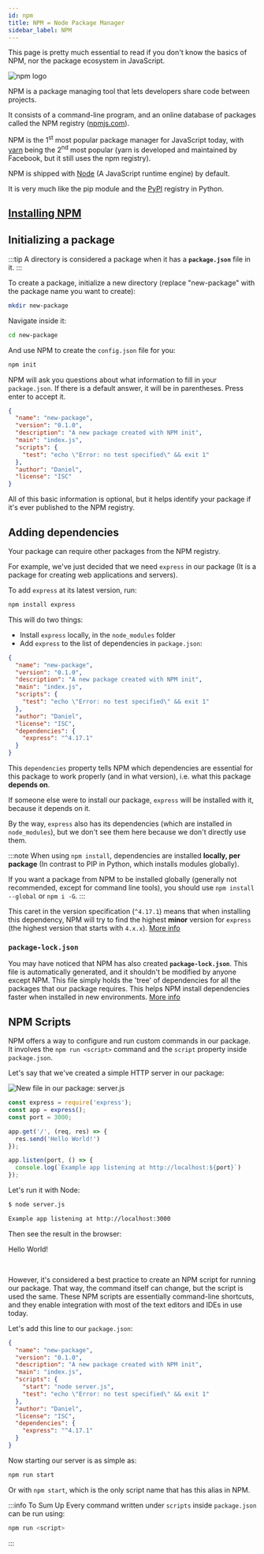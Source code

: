 ```yaml
---
id: npm
title: NPM = Node Package Manager
sidebar_label: NPM
---
```



This page is pretty much essential to read if you don't know the basics of NPM, nor the package ecosystem
in JavaScript.

![npm logo](assets/npm-logo.png)

NPM is a package managing tool that lets developers share code between projects.

It consists of a command-line program, and an online database of packages
called the NPM registry ([npmjs.com](https://npmjs.com)).

NPM is the 1<sup>st</sup> most popular package manager for JavaScript today,
with [yarn](https://yarnpkg.com/) being the 2<sup>nd</sup> most popular
(yarn is developed and maintained by Facebook, but it still uses the npm registry).

NPM is shipped with [Node](https://nodejs.org/en/) (A JavaScript runtime engine) by default.

It is very much like the pip module and the [PyPI](https://pypi.org/) registry in Python.

## [Installing NPM](installation#installing-npm)

## Initializing a package

:::tip
A directory is considered a package when it has a **`package.json`** file in it.
:::

To create a package, initialize a new directory
(replace "new-package" with the package name you want to create):

```bash
mkdir new-package
```

Navigate inside it:

```bash
cd new-package
```

And use NPM to create the `config.json` file for you:

```bash
npm init
```

NPM will ask you questions about what information to fill in your `package.json`.
If there is a default answer, it will be in parentheses. Press enter to accept it.

```json title="package.json"
{
  "name": "new-package",
  "version": "0.1.0",
  "description": "A new package created with NPM init",
  "main": "index.js",
  "scripts": {
    "test": "echo \"Error: no test specified\" && exit 1"
  },
  "author": "Daniel",
  "license": "ISC"
}
```

All of this basic information is optional, but it helps identify your package
if it's ever published to the NPM registry.

## Adding dependencies

Your package can require other packages from the NPM registry.

For example, we've just decided that we need `express` in our package
(It is a package for creating web applications and servers).

To add `express` at its latest version, run:

```bash
npm install express
```

This will do two things:

* Install `express` locally, in the `node_modules` folder
* Add `express` to the list of dependencies in `package.json`:

```json title="package.json" {11-13}
{
  "name": "new-package",
  "version": "0.1.0",
  "description": "A new package created with NPM init",
  "main": "index.js",
  "scripts": {
    "test": "echo \"Error: no test specified\" && exit 1"
  },
  "author": "Daniel",
  "license": "ISC",
  "dependencies": {
    "express": "^4.17.1"
  }
}
```

This `dependencies` property tells NPM which dependencies are essential for this package
to work properly (and in what version), i.e. what this package **depends on**.

If someone else were to install our package, `express` will be installed with it,
because it depends on it.

By the way, `express` also has its dependencies (which are installed in `node_modules`),
but we don't see them here because we don't directly use them.

:::note
When using `npm install`, dependencies are installed **locally, per package**
(In contrast to PIP in Python, which installs modules globally).

If you want a package from NPM to be installed globally
(generally not recommended, except for command line tools),
you should use `npm install --global` or `npm i -G`.
:::

This caret in the version specification (`^4.17.1`) means
that when installing this dependency, NPM will try to find the highest **minor** version
for `express` (the highest version that starts with `4.x.x`).
[More info](https://docs.npmjs.com/cli/v7/configuring-npm/package-json#dependencies)

### `package-lock.json`

You may have noticed that NPM has also created **`package-lock.json`**.
This file is automatically generated, and it shouldn't be modified by anyone except NPM.
This file simply holds the 'tree' of dependencies for all the packages that our package requires.
This helps NPM install dependencies faster when installed in new environments.
[More info](https://docs.npmjs.com/cli/v7/configuring-npm/package-lock-json)

## NPM Scripts

NPM offers a way to configure and run custom commands in our package.
It involves the `npm run <script>` command and the `script` property inside `package.json`.

Let's say that we've created a simple HTTP server in our package:

![New file in our package: `server.js`](assets/npm-new-package-server.png)

```js title="server.js"
const express = require('express');
const app = express();
const port = 3000;

app.get('/', (req, res) => {
  res.send('Hello World!')
});

app.listen(port, () => {
  console.log(`Example app listening at http://localhost:${port}`)
});
```

Let's run it with Node:

```bash
$ node server.js

Example app listening at http://localhost:3000
```

Then see the result in the browser:


<BrowserWindow url="http://localhost:3000">

Hello World!

</BrowserWindow>
<br />

However, it's considered a best practice to create an NPM script for running our package.
That way, the command itself can change, but the script is used the same.
These NPM scripts are essentially command-line shortcuts, and they enable integration with most of the text editors
and IDEs in use today.

Let's add this line to our `package.json`:

```json title="package.json {7}
{
  "name": "new-package",
  "version": "0.1.0",
  "description": "A new package created with NPM init",
  "main": "index.js",
  "scripts": {
    "start": "node server.js",
    "test": "echo \"Error: no test specified\" && exit 1"
  },
  "author": "Daniel",
  "license": "ISC",
  "dependencies": {
    "express": "^4.17.1"
  }
}
```

Now starting our server is as simple as:

```bash
npm run start
```

Or with `npm start`, which is the only script name that has this alias in NPM.

:::info To Sum Up
Every command written under `scripts` inside `package.json` can be run using:
```bash
npm run <script>
```
:::
